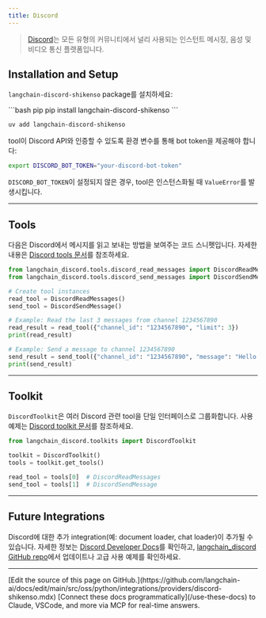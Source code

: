 ```yaml
---
title: Discord
---
```


> [Discord](https://discord.com/)는 모든 유형의 커뮤니티에서 널리 사용되는 인스턴트 메시징, 음성 및 비디오 통신 플랫폼입니다.

## Installation and Setup

`langchain-discord-shikenso` package를 설치하세요:

<CodeGroup>
```bash pip
pip install langchain-discord-shikenso
```

```bash uv
uv add langchain-discord-shikenso
```
</CodeGroup>

tool이 Discord API와 인증할 수 있도록 환경 변수를 통해 bot token을 제공해야 합니다:

```bash
export DISCORD_BOT_TOKEN="your-discord-bot-token"
```

`DISCORD_BOT_TOKEN`이 설정되지 않은 경우, tool은 인스턴스화될 때 `ValueError`를 발생시킵니다.

---

## Tools

다음은 Discord에서 메시지를 읽고 보내는 방법을 보여주는 코드 스니펫입니다. 자세한 내용은 [Discord tools 문서](/oss/python/integrations/tools/discord)를 참조하세요.

```python
from langchain_discord.tools.discord_read_messages import DiscordReadMessages
from langchain_discord.tools.discord_send_messages import DiscordSendMessage

# Create tool instances
read_tool = DiscordReadMessages()
send_tool = DiscordSendMessage()

# Example: Read the last 3 messages from channel 1234567890
read_result = read_tool({"channel_id": "1234567890", "limit": 3})
print(read_result)

# Example: Send a message to channel 1234567890
send_result = send_tool({"channel_id": "1234567890", "message": "Hello from Markdown example!"})
print(send_result)
```

---

## Toolkit

`DiscordToolkit`은 여러 Discord 관련 tool을 단일 인터페이스로 그룹화합니다. 사용 예제는 [Discord toolkit 문서](/oss/python/integrations/tools/discord)를 참조하세요.

```python
from langchain_discord.toolkits import DiscordToolkit

toolkit = DiscordToolkit()
tools = toolkit.get_tools()

read_tool = tools[0]  # DiscordReadMessages
send_tool = tools[1]  # DiscordSendMessage
```

---

## Future Integrations

Discord에 대한 추가 integration(예: document loader, chat loader)이 추가될 수 있습니다.
자세한 정보는 [Discord Developer Docs](https://discord.com/developers/docs/intro)를 확인하고, [langchain_discord GitHub repo](https://github.com/Shikenso-Analytics/langchain-discord)에서 업데이트나 고급 사용 예제를 확인하세요.

---

<Callout icon="pen-to-square" iconType="regular">
    [Edit the source of this page on GitHub.](https://github.com/langchain-ai/docs/edit/main/src/oss/python/integrations/providers/discord-shikenso.mdx)
</Callout>
<Tip icon="terminal" iconType="regular">
    [Connect these docs programmatically](/use-these-docs) to Claude, VSCode, and more via MCP for    real-time answers.
</Tip>
